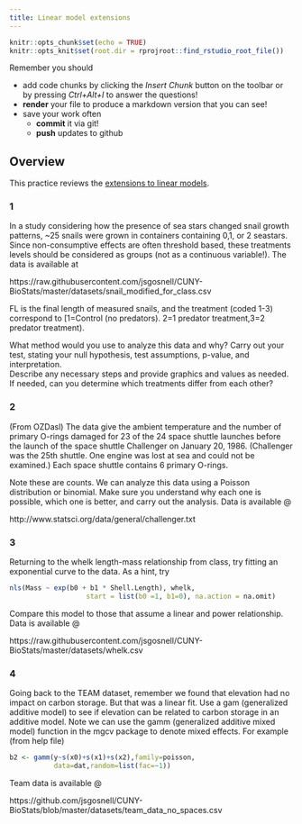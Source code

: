 ```yaml
---
title: Linear model extensions
---
```


<!-- COMMENT NOT SHOW IN ANY OUTPUT: Code chunk below sets overall defaults for .qmd file; these inlcude showing output by default and looking for files relative to .Rpoj file, not .qmd file, which makes putting filesin different folders easier  -->

```r
knitr::opts_chunk$set(echo = TRUE)
knitr::opts_knit$set(root.dir = rprojroot::find_rstudio_root_file())
```

Remember you should

-   add code chunks by clicking the *Insert Chunk* button on the toolbar
    or by pressing *Ctrl+Alt+I* to answer the questions!
-   **render** your file to produce a markdown version that you can see!
-   save your work often
    -   **commit** it via git!
    -   **push** updates to github

## Overview

This practice reviews the [extensions to linear
models](https://jsgosnell.github.io/cuny_biostats_book/content/chapters/Linear_model_extensions.html){target="_blank"}.

### 1

In a study considering how the presence of sea stars changed snail
growth patterns, \~25 snails were grown in containers containing 0,1, or
2 seastars.\
Since non-consumptive effects are often threshold based, these
treatments levels should be considered as groups (not as a continuous
variable!). The data is available at

https://raw.githubusercontent.com/jsgosnell/CUNY-BioStats/master/datasets/snail_modified_for_class.csv

FL is the final length of measured snails, and the treatment (coded 1-3)
correspond to \[1=Control (no predators). 2=1 predator treatment,3=2
predator treatment).

What method would you use to analyze this data and why? Carry out your
test, stating your null hypothesis, test assumptions, p-value, and
interpretation.\
Describe any necessary steps and provide graphics and values as needed.
If needed, can you determine which treatments differ from each other?

### 2

(From OZDasl) The data give the ambient temperature and the number of
primary O-rings damaged for 23 of the 24 space shuttle launches before
the launch of the space shuttle Challenger on January 20, 1986.
(Challenger was the 25th shuttle. One engine was lost at sea and could
not be examined.) Each space shuttle contains 6 primary O-rings.

Note these are counts. We can analyze this data using a Poisson
distribution or binomial. Make sure you understand why each one is
possible, which one is better, and carry out the analysis. Data is
available \@

http://www.statsci.org/data/general/challenger.txt

### 3

Returning to the whelk length-mass relationship from class, try fitting
an exponential curve to the data. As a hint, try

```r
nls(Mass ~ exp(b0 + b1 * Shell.Length), whelk, 
                   start = list(b0 =1, b1=0), na.action = na.omit)
```

Compare this model to those that assume a linear and power relationship.
Data is available \@

https://raw.githubusercontent.com/jsgosnell/CUNY-BioStats/master/datasets/whelk.csv

### 4

Going back to the TEAM dataset, remember we found that elevation had no
impact on carbon storage. But that was a linear fit. Use a gam
(generalized additive model) to see if elevation can be related to
carbon storage in an additive model. Note we can use the gamm
(generalized additive mixed model) function in the mgcv package to
denote mixed effects. For example (from help file)

```r
b2 <- gamm(y~s(x0)+s(x1)+s(x2),family=poisson,
           data=dat,random=list(fac=~1))
```

Team data is available \@

https://github.com/jsgosnell/CUNY-BioStats/blob/master/datasets/team_data_no_spaces.csv

